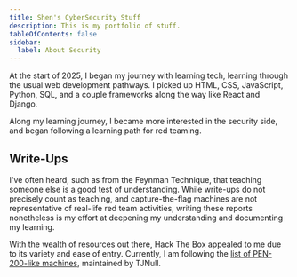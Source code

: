 ```yaml
---
title: Shen's CyberSecurity Stuff
description: This is my portfolio of stuff.
tableOfContents: false
sidebar:
  label: About Security
---
```



At the start of 2025, I began my journey with learning tech, learning through the usual web development pathways.
I picked up HTML, CSS, JavaScript, Python, SQL, and a couple frameworks along the way like React and Django. 

Along my learning journey, I became more interested in the security side, and began following a learning path for red teaming.

## Write-Ups

I've often heard, such as from the Feynman Technique, that teaching someone else is a good test of understanding. 
While write-ups do not precisely count as teaching, and capture-the-flag machines are not representative of real-life red team activities, writing these reports nonetheless is my effort at deepening my understanding and documenting my learning.

With the wealth of resources out there, Hack The Box appealed to me due to its variety and ease of entry. Currently, I am following the <a href="https://docs.google.com/spreadsheets/u/1/d/1dwSMIAPIam0PuRBkCiDI88pU3yzrqqHkDtBngUHNCw8/pubhtml#" target="_blank">list of PEN-200-like machines</a>, maintained by TJNull.

<LinkCard
        title="CTF Write-Ups"
        href="/security/htb/busqueda"
        description="A write-up for my most recent HtB CTF: Busqueda"
/>